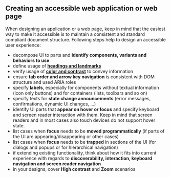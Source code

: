 
<Meta title="Concepts/Developer/Accessibility/Experiences" />

## Creating an accessible web application or web page

When designing an application or a web page, keep in mind that the easiest way to make it accessible is to maintain a consistent and standard compliant document structure.
Following steps help to design an accessible user experience:

- decompose UI to parts and **identify components, variants and behaviors to use**
- define usage of **[headings and landmarks](https://www.w3.org/TR/wai-aria-practices/examples/landmarks/index.html)**
- verify usage of **[color and contrast](https://accessibility.umn.edu/core-skills/color-contrast')** to convey information
- ensure **tab order and arrow key navigation** is consistent with DOM structure and used ARIA roles
- specify **labels**, especially for components without textual information (icon only buttons) and for containers (lists, toolbars and so on)
- specify texts for **state change announcements** (error messages, confirmations, dynamic UI changes, ...)
- identify UI parts that **appear on hover or focus** and specify keyboard and screen reader interaction with them. Keep in mind that screen readers and in most cases also touch devices do not support hover state.
- list cases when **focus** needs to be **moved programmatically** (if parts of the UI are appearing/disappearing or other cases)
- list cases when **focus** needs to be **trapped** in sections of the UI (for dialogs and popups or for hierarchical navigation)
- if extending existing functionality, think about how it fits into current experience with regards to **discoverability, interaction, keyboard navigation and screen reader navigation**
- in your designs, cover **High contrast** and **Zoom** scenarios
